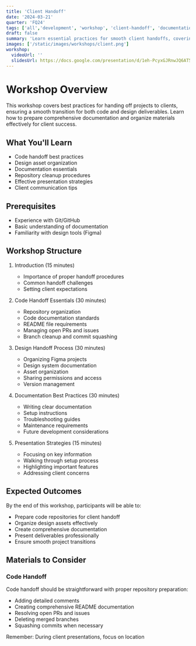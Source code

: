 ```yaml
---
title: 'Client Handoff'
date: '2024-03-21'
quarter: 'FQ24'
tags: ['all','development', 'workshop', 'client-handoff', 'documentation']
draft: false
summary: 'Learn essential practices for smooth client handoffs, covering both code and design deliverables. This workshop guides you through creating comprehensive documentation, organizing assets, and ensuring a seamless transition process.'
images: ['/static/images/workshops/client.png']
workshop:
  videoUrl: ''
  slidesUrl: https://docs.google.com/presentation/d/1eh-PcyxGJRnwJQ6AT5C7QsnGfbaIQDEARqpb2Q7Dh8s/edit?usp=sharing
---
```


# Workshop Overview
This workshop covers best practices for handing off projects to clients, ensuring a smooth transition for both code and design deliverables. Learn how to prepare comprehensive documentation and organize materials effectively for client success.

## What You'll Learn
- Code handoff best practices
- Design asset organization
- Documentation essentials
- Repository cleanup procedures
- Effective presentation strategies
- Client communication tips

## Prerequisites
- Experience with Git/GitHub
- Basic understanding of documentation
- Familiarity with design tools (Figma)

## Workshop Structure
1. Introduction (15 minutes)
   - Importance of proper handoff procedures
   - Common handoff challenges
   - Setting client expectations

2. Code Handoff Essentials (30 minutes)
   - Repository organization
   - Code documentation standards
   - README file requirements
   - Managing open PRs and issues
   - Branch cleanup and commit squashing

3. Design Handoff Process (30 minutes)
   - Organizing Figma projects
   - Design system documentation
   - Asset organization
   - Sharing permissions and access
   - Version management

4. Documentation Best Practices (30 minutes)
   - Writing clear documentation
   - Setup instructions
   - Troubleshooting guides
   - Maintenance requirements
   - Future development considerations

5. Presentation Strategies (15 minutes)
   - Focusing on key information
   - Walking through setup process
   - Highlighting important features
   - Addressing client concerns

## Expected Outcomes
By the end of this workshop, participants will be able to:
- Prepare code repositories for client handoff
- Organize design assets effectively
- Create comprehensive documentation
- Present deliverables professionally
- Ensure smooth project transitions

## Materials to Consider

### Code Handoff
Code handoff should be straightforward with proper repository preparation:
- Adding detailed comments
- Creating comprehensive README documentation
- Resolving open PRs and issues
- Deleting merged branches
- Squashing commits when necessary

Remember: During client presentations, focus on location 
